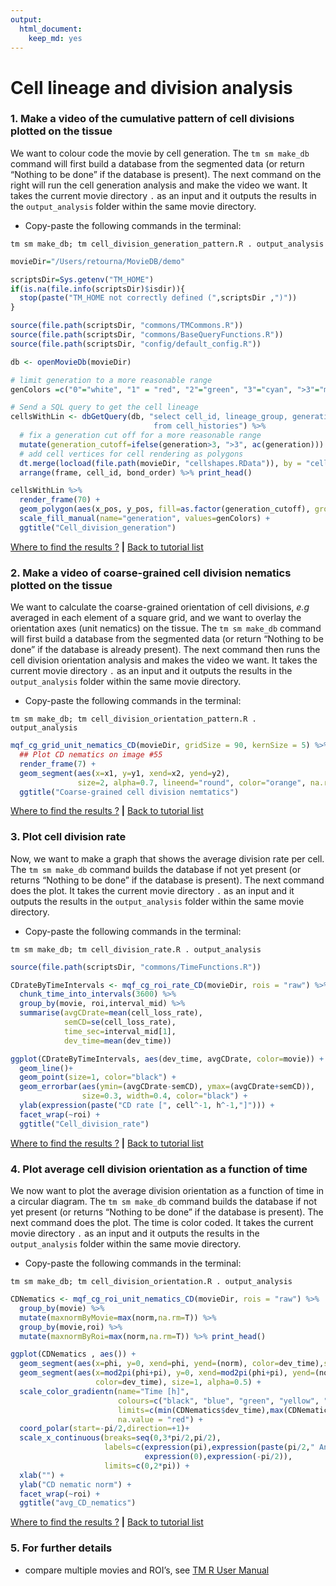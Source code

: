 ```yaml
---
output: 
  html_document: 
    keep_md: yes
---
```


# Cell lineage and division analysis

### 1. Make a video of the cumulative pattern of cell divisions plotted on the tissue

We want to colour code the movie by cell generation. The `tm sm make_db` command will first build a database from the segmented data (or return "Nothing to be done" if the database is present). The next command on the right will run the cell generation analysis and make the video we want. It takes the current movie directory `.` as an input and it outputs the results in the `output_analysis` folder within the same movie directory.

* Copy-paste the following commands in the terminal:

```
tm sm make_db; tm cell_division_generation_pattern.R . output_analysis
```

```r
movieDir="/Users/retourna/MovieDB/demo"

scriptsDir=Sys.getenv("TM_HOME")
if(is.na(file.info(scriptsDir)$isdir)){
  stop(paste("TM_HOME not correctly defined (",scriptsDir ,")"))
}

source(file.path(scriptsDir, "commons/TMCommons.R"))
source(file.path(scriptsDir, "commons/BaseQueryFunctions.R"))
source(file.path(scriptsDir, "config/default_config.R"))

db <- openMovieDb(movieDir)

# limit generation to a more reasonable range
genColors =c("0"="white", "1" = "red", "2"="green", "3"="cyan", ">3"="magenta")

# Send a SQL query to get the cell lineage
cellsWithLin <- dbGetQuery(db, "select cell_id, lineage_group, generation 
                                from cell_histories") %>%
  # fix a generation cut off for a more reasonable range
  mutate(generation_cutoff=ifelse(generation>3, ">3", ac(generation))) %>%
  # add cell vertices for cell rendering as polygons
  dt.merge(locload(file.path(movieDir, "cellshapes.RData")), by = "cell_id") %>%
  arrange(frame, cell_id, bond_order) %>% print_head()

cellsWithLin %>%
  render_frame(70) + 
  geom_polygon(aes(x_pos, y_pos, fill=as.factor(generation_cutoff), group=cell_id), alpha=0.5) +
  scale_fill_manual(name="generation", values=genColors) +
  ggtitle("Cell_division_generation")

```

[Where to find the results ?](../tm_qs_example_data.md#4-look-at-the-results) **|** 
[Back to tutorial list](../tm_qs_example_data.md#3-select-the-analysis-you-are-interested-in)

### 2. Make a video of coarse-grained cell division nematics plotted on the tissue

We want to calculate the coarse-grained orientation of cell divisions, _e.g_ averaged in each element of a square grid, and we want to overlay the orientation axes (unit nematics) on the tissue. The `tm sm make_db` command will first build a database from the segmented data (or return "Nothing to be done" if the database is already present). The next command then runs the cell division orientation analysis and makes the video we want. It takes the current movie directory `.` as an input and it outputs the results in the `output_analysis` folder within the same movie directory.


* Copy-paste the following commands in the terminal:

```
tm sm make_db; tm cell_division_orientation_pattern.R . output_analysis
```

```r

mqf_cg_grid_unit_nematics_CD(movieDir, gridSize = 90, kernSize = 5) %>%
  ## Plot CD nematics on image #55
  render_frame(7) + 
  geom_segment(aes(x=x1, y=y1, xend=x2, yend=y2),
               size=2, alpha=0.7, lineend="round", color="orange", na.rm=T) +
  ggtitle("Coarse-grained cell division nemtatics")


```

[Where to find the results ?](../tm_qs_example_data.md#4-look-at-the-results) **|** 
[Back to tutorial list](../tm_qs_example_data.md#3-select-the-analysis-you-are-interested-in)


### 3. Plot cell division rate

Now, we want to make a graph that shows the average division rate per cell. The `tm sm make_db` command builds the database if not yet present (or returns "Nothing to be done" if the database is present). The next command does the plot. It takes the current movie directory `.` as an input and it outputs the results in the `output_analysis` folder within the same movie directory.

* Copy-paste the following commands in the terminal:

```
tm sm make_db; tm cell_division_rate.R . output_analysis
```

```r
source(file.path(scriptsDir, "commons/TimeFunctions.R"))

CDrateByTimeIntervals <- mqf_cg_roi_rate_CD(movieDir, rois = "raw") %>%
  chunk_time_into_intervals(3600) %>%
  group_by(movie, roi,interval_mid) %>%
  summarise(avgCDrate=mean(cell_loss_rate),
            semCD=se(cell_loss_rate),
            time_sec=interval_mid[1],
            dev_time=mean(dev_time))

ggplot(CDrateByTimeIntervals, aes(dev_time, avgCDrate, color=movie)) + 
  geom_line()+
  geom_point(size=1, color="black") +
  geom_errorbar(aes(ymin=(avgCDrate-semCD), ymax=(avgCDrate+semCD)),
                size=0.3, width=0.4, color="black") +
  ylab(expression(paste("CD rate [", cell^-1, h^-1,"]"))) +
  facet_wrap(~roi) +
  ggtitle("Cell_division_rate")

```

[Where to find the results ?](../tm_qs_example_data.md#4-look-at-the-results) **|** 
[Back to tutorial list](../tm_qs_example_data.md#3-select-the-analysis-you-are-interested-in)

### 4. Plot average cell division orientation as a function of time

We now want to plot the average division orientation as a function of time in a circular diagram. The `tm sm make_db` command builds the database if not yet present (or returns "Nothing to be done" if the database is present). The next command does the plot. The time is color coded. It takes the current movie directory `.` as an input and it outputs the results in the `output_analysis` folder within the same movie directory.

* Copy-paste the following commands in the terminal:

```
tm sm make_db; tm cell_division_orientation.R . output_analysis
```

```r
CDNematics <- mqf_cg_roi_unit_nematics_CD(movieDir, rois = "raw") %>% 
  group_by(movie) %>%
  mutate(maxnormByMovie=max(norm,na.rm=T)) %>% 
  group_by(movie,roi) %>%
  mutate(maxnormByRoi=max(norm,na.rm=T)) %>% print_head() 

ggplot(CDNematics , aes()) + 
  geom_segment(aes(x=phi, y=0, xend=phi, yend=(norm), color=dev_time),size=1, alpha=0.5) +
  geom_segment(aes(x=mod2pi(phi+pi), y=0, xend=mod2pi(phi+pi), yend=(norm),
                   color=dev_time), size=1, alpha=0.5) +
  scale_color_gradientn(name="Time [h]",
                        colours=c("black", "blue", "green", "yellow", "red"),
                        limits=c(min(CDNematics$dev_time),max(CDNematics$dev_time)),
                        na.value = "red") +
  coord_polar(start=-pi/2,direction=+1)+
  scale_x_continuous(breaks=seq(0,3*pi/2,pi/2), 
                     labels=c(expression(pi),expression(paste(pi/2," Ant")),
                              expression(0),expression(-pi/2)),
                     limits=c(0,2*pi)) +
  xlab("") +
  ylab("CD nematic norm") +
  facet_wrap(~roi) +
  ggtitle("avg_CD_nematics")

```

[Where to find the results ?](../tm_qs_example_data.md#4-look-at-the-results) **|** 
[Back to tutorial list](../tm_qs_example_data.md#3-select-the-analysis-you-are-interested-in)

### 5. For further details

* compare multiple movies and ROI's, see [TM R User Manual](https://mpicbg-scicomp.github.io/tissue_miner/user_manual/TM_R-UserManual.html#comparing-averaged-quantities-between-movies-and-rois)

